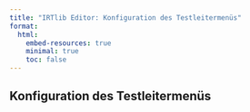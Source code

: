 ```yaml
---
title: "IRTlib Editor: Konfiguration des Testleitermenüs"
format:
  html:
    embed-resources: true
    minimal: true 
    toc: false
---
```


## Konfiguration des Testleitermenüs
